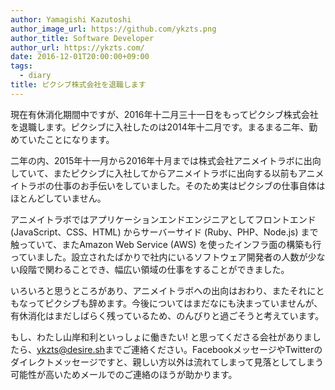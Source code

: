 ```yaml
---
author: Yamagishi Kazutoshi
author_image_url: https://github.com/ykzts.png
author_title: Software Developer
author_url: https://ykzts.com/
date: 2016-12-01T20:00:00+09:00
tags:
  - diary
title: ピクシブ株式会社を退職します
---
```


現在有休消化期間中ですが、2016年十二月三十一日をもってピクシブ株式会社を退職します。ピクシブに入社したのは2014年十二月です。まるまる二年、勤めていたことになります。

<!--truncate-->

二年の内、2015年十一月から2016年十月までは株式会社アニメイトラボに出向していて、またピクシブに入社してからアニメイトラボに出向する以前もアニメイトラボの仕事のお手伝いをしていました。そのため実はピクシブの仕事自体はほとんどしていません。

アニメイトラボではアプリケーションエンドエンジニアとしてフロントエンド (JavaScript、CSS、HTML) からサーバーサイド (Ruby、PHP、Node.js) まで触っていて、またAmazon Web Service (AWS) を使ったインフラ面の構築も行っていました。設立されたばかりで社内にいるソフトウェア開発者の人数が少ない段階で関わることでき、幅広い領域の仕事をすることができました。

いろいろと思うところがあり、アニメイトラボへの出向はおわり、またそれにともなってピクシブも辞めます。今後についてはまだなにも決まっていませんが、有休消化はまだしばらく残っているため、のんびりと過ごそうと考えています。

もし、わたし山岸和利といっしょに働きたい! と思ってくださる会社がありましたら、[ykzts@desire.sh](mailto:ykzts@desire.sh)までご連絡ください。FacebookメッセージやTwitterのダイレクトメッセージですと、親しい方以外は流れてしまって見落としてしまう可能性が高いためメールでのご連絡のほうが助かります。
